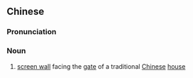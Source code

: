 ==Chinese==
{{zh-forms|s=萧墙}}

===Pronunciation===
{{zh-pron
|m=xiāoqiáng
|c=siu1 coeng4
|mn=qz,xm:siau-chhiông/zz:siau-chhiâng
|cat=n
}}

===Noun===
{{zh-noun}}

# {{lb|zh|formal}} [[screen wall]] facing the [[gate]] of a traditional [[Chinese]] [[house]]